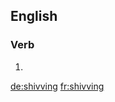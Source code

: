 ==English==

===Verb===
{{head|en|present participle}}

# {{present participle of|shiv|lang=en}}

[[de:shivving]]
[[fr:shivving]]